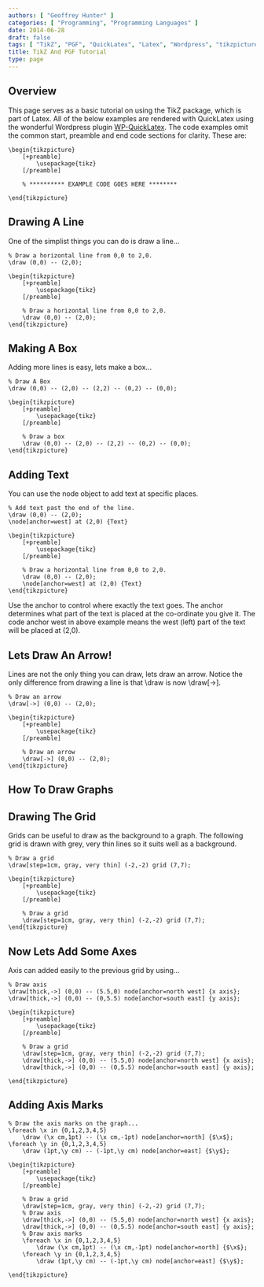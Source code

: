 ```yaml
---
authors: [ "Geoffrey Hunter" ]
categories: [ "Programming", "Programming Languages" ]
date: 2014-06-28
draft: false
tags: [ "TikZ", "PGF", "QuickLatex", "Latex", "Wordpress", "tikzpicture", "line", "box", "arrow", "text" ]
title: TikZ And PGF Tutorial
type: page
---
```


## Overview

This page serves as a basic tutorial on using the TikZ package, which is part of Latex. All of the below examples are rendered with QuickLatex using the wonderful Wordpress plugin [WP-QuickLatex](http://wordpress.org/plugins/wp-quicklatex/). The code examples omit the common start, preamble and end code sections for clarity. These are:

```text
\begin{tikzpicture}
	[+preamble]
		\usepackage{tikz}
	[/preamble]
	
	% ********** EXAMPLE CODE GOES HERE ********
	
\end{tikzpicture}
```

## Drawing A Line

One of the simplist things you can do is draw a line...

```text
% Draw a horizontal line from 0,0 to 2,0.
\draw (0,0) -- (2,0);	
```

```
\begin{tikzpicture}
	[+preamble]
		\usepackage{tikz}
	[/preamble]

	% Draw a horizontal line from 0,0 to 2,0.
	\draw (0,0) -- (2,0);
\end{tikzpicture}
```

## Making A Box

Adding more lines is easy, lets make a box...

```text
% Draw A Box
\draw (0,0) -- (2,0) -- (2,2) -- (0,2) -- (0,0);
```

```
\begin{tikzpicture}
	[+preamble]
		\usepackage{tikz}
	[/preamble]

	% Draw a box
	\draw (0,0) -- (2,0) -- (2,2) -- (0,2) -- (0,0);
\end{tikzpicture}
```

## Adding Text

You can use the node object to add text at specific places.

```text
% Add text past the end of the line.
\draw (0,0) -- (2,0);
\node[anchor=west] at (2,0) {Text}
```

```
\begin{tikzpicture}
	[+preamble]
		\usepackage{tikz}
	[/preamble]

	% Draw a horizontal line from 0,0 to 2,0.
	\draw (0,0) -- (2,0);
	\node[anchor=west] at (2,0) {Text}
\end{tikzpicture}
```

Use the anchor to control where exactly the text goes. The anchor determines what part of the text is placed at the co-ordinate you give it. The code anchor west in above example means the west (left) part of the text will be placed at (2,0).

## Lets Draw An Arrow!

Lines are not the only thing you can draw, lets draw an arrow. Notice the only difference from drawing a line is that \draw is now \draw[->].

```text
% Draw an arrow
\draw[->] (0,0) -- (2,0);
```

```
\begin{tikzpicture}
	[+preamble]
		\usepackage{tikz}
	[/preamble]

	% Draw an arrow
	\draw[->] (0,0) -- (2,0);
\end{tikzpicture}
```	

## How To Draw Graphs

## Drawing The Grid

Grids can be useful to draw as the background to a graph. The following grid is drawn with grey, very thin lines so it suits well as a background.

```text
% Draw a grid
\draw[step=1cm, gray, very thin] (-2,-2) grid (7,7);
```

```
\begin{tikzpicture}
	[+preamble]
		\usepackage{tikz}
	[/preamble]

	% Draw a grid
	\draw[step=1cm, gray, very thin] (-2,-2) grid (7,7);
\end{tikzpicture}
```	

## Now Lets Add Some Axes

Axis can added easily to the previous grid by using...

```
% Draw axis
\draw[thick,->] (0,0) -- (5.5,0) node[anchor=north west] {x axis};
\draw[thick,->] (0,0) -- (0,5.5) node[anchor=south east] {y axis};	
```

```
\begin{tikzpicture}
	[+preamble]
		\usepackage{tikz}
	[/preamble]

	% Draw a grid
	\draw[step=1cm, gray, very thin] (-2,-2) grid (7,7);
	\draw[thick,->] (0,0) -- (5.5,0) node[anchor=north west] {x axis};
	\draw[thick,->] (0,0) -- (0,5.5) node[anchor=south east] {y axis};		

\end{tikzpicture}
```	

## Adding Axis Marks

```   
% Draw the axis marks on the graph...
\foreach \x in {0,1,2,3,4,5}
	\draw (\x cm,1pt) -- (\x cm,-1pt) node[anchor=north] {$\x$};
\foreach \y in {0,1,2,3,4,5}
	\draw (1pt,\y cm) -- (-1pt,\y cm) node[anchor=east] {$\y$};
```

```
\begin{tikzpicture}
	[+preamble]
		\usepackage{tikz}
	[/preamble]

	% Draw a grid
	\draw[step=1cm, gray, very thin] (-2,-2) grid (7,7);
	% Draw axis
	\draw[thick,->] (0,0) -- (5.5,0) node[anchor=north west] {x axis};
	\draw[thick,->] (0,0) -- (0,5.5) node[anchor=south east] {y axis};
	% Draw axis marks
	\foreach \x in {0,1,2,3,4,5}
		\draw (\x cm,1pt) -- (\x cm,-1pt) node[anchor=north] {$\x$};
	\foreach \y in {0,1,2,3,4,5}
		\draw (1pt,\y cm) -- (-1pt,\y cm) node[anchor=east] {$\y$};

\end{tikzpicture}
```